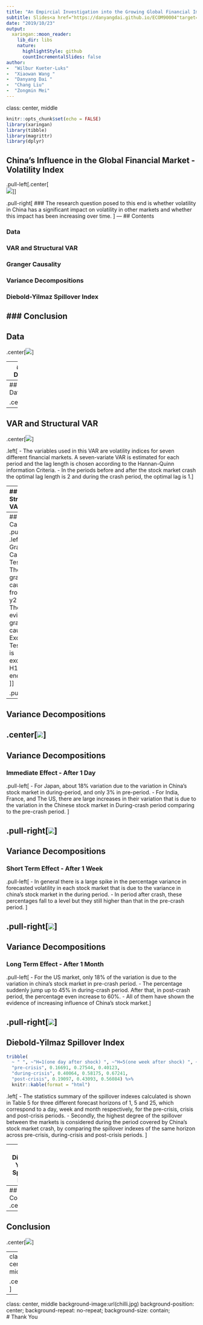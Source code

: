 ```yaml
---
title: "An Empircial Investigation into the Growing Global Financial Implications of China "
subtitle: Slides<a href="https://danyangdai.github.io/ECOM90004"target="_blank">"https://danyangdai.github.io/ECOM90004"</a>
date: "2019/10/23"
output:
  xaringan::moon_reader:
    lib_dir: libs
    nature:
      highlightStyle: github
      countIncrementalSlides: false
author: 
-  "Wilbur Kueter-Luks" 
-  "Xiaowan Wang "
-  "Danyang Dai "
-  "Chang Liu" 
-  "Zongmin Mei"
---
```

class: center, middle 
```r
knitr::opts_chunk$set(echo = FALSE)
library(xaringan)
library(tibble)
library(magrittr)
library(dplyr) 
```

## China's Influence in the Global Financial Market - Volatility Index 

.pull-left[.center[  
![](https://media.giphy.com/media/Ae6zESb3i5g9W/giphy.gif)]]

.pull-right[
### The research question posed to this end is whether volatility in China has a significant impact on volatility in other markets and whether this impact has been increasing over time. 
]
---
## Contents

### Data
### VAR and Structural VAR
### Granger Causality
### Variance Decompositions 
### Diebold-Yilmaz Spillover Index 
### Conclusion
---
## Data 
.center[![](pic.png)]

---
## Data

```r
library(tidyverse)
library(formattable)
tribble(
  ~ "Stock Market", ~"Volatility Index",
  "China", "ETF VIX",
  "Hong Kong", "HSIVIX",
    "The US", "S&P500 VIX",
  "Japan","Nikkei VIX",
  "Australia","S&P/ASX 200 VIX",
  "France","CAC 40 VIX",
  "India", "India VIX") %>%
  knitr::kable(format = "html") 

```
.left[
There is a nascent body of literature documenting the fact that shocks to the once isolated Chinese stock market are having greater implications for financial markets all over the world.]
---
## Data 

.center[
```r
library(ggplot2)
library(gganimate)
library(tidyr)
library(readxl)
library(gifski)
total<- read_excel("data/total.xlsx")
totallong<- gather(total, country, index,China:India)
totallong$index <- as.numeric(as.character(totallong$index))
g<- ggplot(data=totallong, aes(x = Date, y = index)) + 
  geom_line(aes(color = country))  +
  ylab("index") +
  xlab("Date")  +
  ggtitle("Vix Index Over The Period") +
  geom_vline(xintercept = as.POSIXct("2015-06-01"), linetype=4)+
  geom_vline(xintercept = as.POSIXct("2016-06-01"), linetype=4)+ 
  transition_reveal(Date) 
animate(g, height = 600, width =1000)
```
] 
.left[
- First Period: 1 June 2013 to 29 May 2015
- Second Period: 1 June 2015 to 30 June 2016
- Thrid Period: 1 July 2016 tp 29 June 2018]
---
## VAR and Structural VAR

.center[![](var.png)]


.left[
- The variables used in this VAR are volatility indices for seven different financial markets. A seven-variate VAR is estimated for each period and the lag length is chosen according to the Hannan-Quinn information Criteria.
- In the periods before and after the stock market crash the optimal lag length is 2 and during the crash period, the optimal lag is 1.
]

---
## VAR and Structural VAR

```r
tribble(
  ~ "Stock Market", ~"Running Hour of the Stock Market in (UTC)",
  "China", "1:30-7:00",
  "Hong Kong", "1:30-8:00",
  "Japan","0:00-6:00",
  "Australia","0:00-6:00",
  "India","3:45-10:00",
  "France", "8:00-16:30",
  "The US", "14:30-21:00"
) %>%
  knitr::kable(format = "html")
```
  
.left[
#### The Cholesky ordering is based on the open time for the relevant stock markets. Since the influence of the Chinese financial market is being investigated, the Chinese volatility index will be put first.
]
---
## Granger Causality
.pull-left[ 
.left[
- Granger Causality Test:  
H0: There is no granger causality from y1 to y2  
H1: There is evidence of granger causality   
- Exogeneity Test:  
H0: y1 is exogenous   
H1: yi is endogenous   ]]

.pull-right[ 
```r
 tribble(
  ~ "Stock Market", ~"Pre",~"During",~"Post",
  "Hong Kong", 0.0006,0.0086,0.029,
  "Japan",0.0604,0.3039,0.0063,
  "Australia",0.0404,0.0271,0.1996,
  "India",0.1974,0.0218,0.0001,
  "France", 0.1220,0.4176, 0.2620,
  "The US", 0.4692,0.9802,0.2276
) %>%
  knitr::kable(format = "html")
```
]

---
## Variance Decompositions 

.center[![](vd1.png)]
---
## Variance Decompositions 
### Immediate Effect - After 1 Day

.pull-left[
- For Japan, about 18% variation due to the variation in China’s stock market in during-period, and only 3% in pre-period. 
- For India, France, and The US, there are large increases in their variation that is due to the variation in the Chinese stock market in During-crash period comparing to the pre-crash period. 
]

.pull-right[![](vd2.png)]
---
## Variance Decompositions 
### Short Term Effect - After 1 Week 
.pull-left[ 
- In general there is a large spike in the percentage variance in forecasted volatility in each stock market that is due to the variance in china’s stock market in the during period. 
- In period after crash, these percentages fall to a level but they still higher than that in the pre-crash period. 
]

.pull-right[![](vd3.png)]
---
## Variance Decompositions 
### Long Term Effect - After 1 Month 
.pull-left[ 
- For the US market, only 18% of the variation is due to the variation in china’s stock market in pre-crash period.
- The percentage suddenly jump up to 45% in during-crash period. After that, in post-crash period, the percentage even increase to 60%. 
- All of them have shown the evidence of increasing influence of China’s stock market.
]

.pull-right[![](vd4.png)]
---
## Diebold-Yilmaz Spillover Index 
```r
tribble(
  ~ " ", ~"H=1(one day after shock) ", ~"H=5(one week after shock) ", ~"H=25(one month after shock) ",
  "pre-crisis", 0.16691, 0.27544, 0.40123,   
  "during-crisis", 0.40064, 0.58175, 0.67241,
  "post-crisis", 0.19097, 0.43093, 0.56084) %>%
  knitr::kable(format = "html")
```

.left[
- The statistics summary of the spillover indexes calculated is shown in Table 5 for three different forecast horizons of 1, 5 and 25, which correspond to a day, week and month respectively, for the pre-crisis, crisis and post-crisis periods. 
-	Secondly, the highest degree of the spillover between the markets is considered during the period covered by China’s stock market crash, by comparing the spillover indexes of the same horizon across pre-crisis, during-crisis and post-crisis periods.
 ]
 
---
## Diebold-Yilmaz Spillover Index 

.left[
- Firstly, there is a large spike in this measure in the period covered by China’s stock market crash. 
- Secondly, the index increases in the post-crash period relative to the pre-crash period. 
- Link: The variations in volatility in each stock market that is due to variations in China’s stock market volatility.
- It provides a suggestive evidence that the increase in the spillover over the same period is driven by China.]
.center[![](spill1.png)]

---
## Conclusion
.center[
```r
library(ggplot2)
library(gganimate)
library(tidyr)
library(readxl)
library(gifski)
total<- read_excel("data/total.xlsx")
totallong<- gather(total, country, index,China:India)
totallong$index <- as.numeric(as.character(totallong$index))
g<- ggplot(data=totallong, aes(x = Date, y = index)) + 
  geom_line(aes(color = country))  +
  ylab("index") +
  xlab("Date")  +
  ggtitle("Vix Index Over The Period") +
  geom_vline(xintercept = as.POSIXct("2015-06-01"), linetype=4)+
  geom_vline(xintercept = as.POSIXct("2016-06-01"), linetype=4)+ 
  transition_reveal(Date) 
animate(g, height = 600, width =1000)
```
]
---
## Conclusion
.center[![](dis1.jpg)]

---
class: center, middle 

.center[![](far.png)]


---
class: center, middle 
background-image:url(chilli.jpg)
background-position: center;
background-repeat: no-repeat;
background-size: contain;  
# Thank You 
